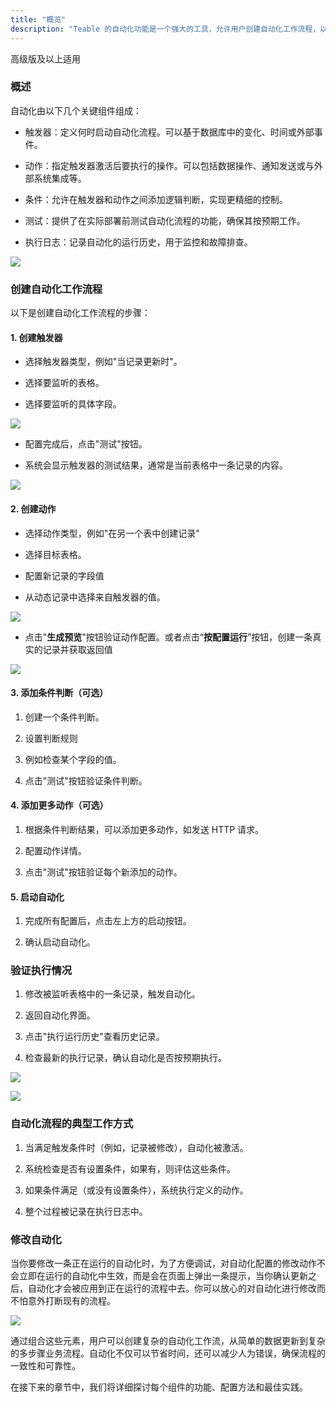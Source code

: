 ```yaml
---
title: "概览"
description: "Teable 的自动化功能是一个强大的工具，允许用户创建自动化工作流程，以提高效率并减少重复性任务"
---
```


<Tip>高级版及以上适用</Tip>

### 概述

自动化由以下几个关键组件组成：

* 触发器：定义何时启动自动化流程。可以基于数据库中的变化、时间或外部事件。

* 动作：指定触发器激活后要执行的操作。可以包括数据操作、通知发送或与外部系统集成等。

* 条件：允许在触发器和动作之间添加逻辑判断，实现更精细的控制。

* 测试：提供了在实际部署前测试自动化流程的功能，确保其按预期工作。

* 执行日志：记录自动化的运行历史，用于监控和故障排查。

![](/images/ji-ben-gong-neng/d804cc36629aea42.png)

### 创建自动化工作流程

以下是创建自动化工作流程的步骤：

#### 1. 创建触发器

* 选择触发器类型，例如"当记录更新时"。

* 选择要监听的表格。

* 选择要监听的具体字段。

![](/images/ji-ben-gong-neng/73c0fa55b0ca862b.png)

* 配置完成后，点击"测试"按钮。

* 系统会显示触发器的测试结果，通常是当前表格中一条记录的内容。

![](/images/ji-ben-gong-neng/d264dc76e7d1f2f7.png)

#### 2. 创建动作

* 选择动作类型，例如"在另一个表中创建记录"

* 选择目标表格。

* 配置新记录的字段值

* 从动态记录中选择来自触发器的值。

![](/images/ji-ben-gong-neng/3363a0e6a74006ad.png)

* 点击"**生成预览**"按钮验证动作配置。或者点击“**按配置运行**”按钮，创建一条真实的记录并获取返回值

![](/images/ji-ben-gong-neng/fb5eeef11f2ea3a4.png)

#### 3. 添加条件判断（可选）

1. 创建一个条件判断。

2. 设置判断规则

3. 例如检查某个字段的值。

4. 点击"测试"按钮验证条件判断。

#### 4. 添加更多动作（可选）

1. 根据条件判断结果，可以添加更多动作，如发送 HTTP 请求。

2. 配置动作详情。

3. 点击"测试"按钮验证每个新添加的动作。

#### 5. 启动自动化

1. 完成所有配置后，点击左上方的启动按钮。

2. 确认启动自动化。

### 验证执行情况

1. 修改被监听表格中的一条记录，触发自动化。

2. 返回自动化界面。

3. 点击"执行运行历史"查看历史记录。

4. 检查最新的执行记录，确认自动化是否按预期执行。

![](/images/ji-ben-gong-neng/121f15d4ce4ec2c0.png)

![](/images/ji-ben-gong-neng/79895683e901fa9d.png)

### 自动化流程的典型工作方式

1. 当满足触发条件时（例如，记录被修改），自动化被激活。

2. 系统检查是否有设置条件，如果有，则评估这些条件。

3. 如果条件满足（或没有设置条件），系统执行定义的动作。

4. 整个过程被记录在执行日志中。

### 修改自动化

当你要修改一条正在运行的自动化时，为了方便调试，对自动化配置的修改动作不会立即在运行的自动化中生效，而是会在页面上弹出一条提示，当你确认更新之后，自动化才会被应用到正在运行的流程中去。你可以放心的对自动化进行修改而不怕意外打断现有的流程。

![](/images/ji-ben-gong-neng/1685253aac7425c2.png)

通过组合这些元素，用户可以创建复杂的自动化工作流，从简单的数据更新到复杂的多步骤业务流程。自动化不仅可以节省时间，还可以减少人为错误，确保流程的一致性和可靠性。

在接下来的章节中，我们将详细探讨每个组件的功能、配置方法和最佳实践。
